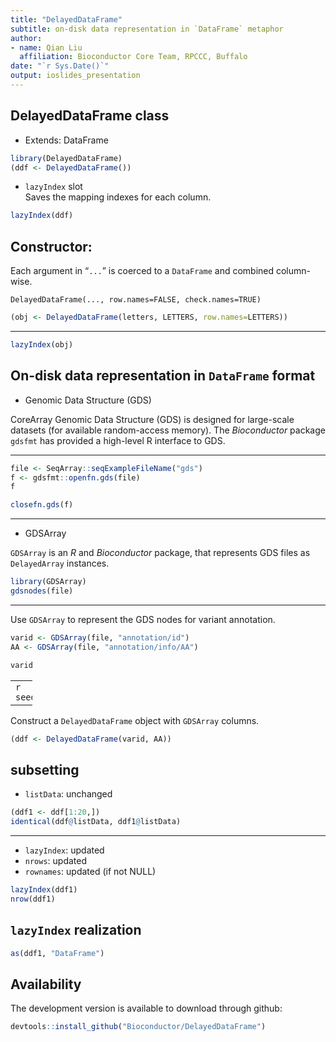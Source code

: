 ```yaml
--- 
title: "DelayedDataFrame"
subtitle: on-disk data representation in `DataFrame` metaphor
author: 
- name: Qian Liu
  affiliation: Bioconductor Core Team, RPCCC, Buffalo
date: "`r Sys.Date()`"
output: ioslides_presentation
---
```


## DelayedDataFrame class

- Extends: DataFrame 
```r
library(DelayedDataFrame)
(ddf <- DelayedDataFrame())
```

- `lazyIndex` slot  
Saves the mapping indexes for each column.

```r
lazyIndex(ddf)
```

## Constructor: 

Each argument in "`...`" is coerced to a `DataFrame` and combined column-wise.
```
DelayedDataFrame(..., row.names=FALSE, check.names=TRUE)
```

```r
(obj <- DelayedDataFrame(letters, LETTERS, row.names=LETTERS))
```
--- 

```r
lazyIndex(obj)
```

## On-disk data representation in `DataFrame` format

- Genomic Data Structure (GDS)  

CoreArray Genomic Data Structure (GDS) is designed for large-scale
datasets (for available random-access memory). The _Bioconductor_
package `gdsfmt` has provided a high-level R interface to GDS.

--- 


```r
file <- SeqArray::seqExampleFileName("gds")
f <- gdsfmt::openfn.gds(file)
f
```

```r
closefn.gds(f)
```

---

- GDSArray  

`GDSArray` is an _R_ and _Bioconductor_ package, that represents GDS
files as `DelayedArray` instances.

```r
library(GDSArray)
gdsnodes(file)
```

---

Use `GDSArray` to represent the GDS nodes for variant annotation.

```r
varid <- GDSArray(file, "annotation/id")
AA <- GDSArray(file, "annotation/info/AA")
```

```r
varid
```

--- 
```r
seed(varid)
```

---

Construct a `DelayedDataFrame` object with `GDSArray` columns.

```r
(ddf <- DelayedDataFrame(varid, AA))
```

## subsetting

- `listData`: unchanged

```r
(ddf1 <- ddf[1:20,])
identical(ddf@listData, ddf1@listData)
```

--- 

- `lazyIndex`: updated
- `nrows`: updated
- `rownames`: updated (if not NULL)

```r
lazyIndex(ddf1)
nrow(ddf1)
```

## `lazyIndex` realization

```r
as(ddf1, "DataFrame")
```

## Availability

The development version is available to download through github: 

```r
devtools::install_github("Bioconductor/DelayedDataFrame")
```

